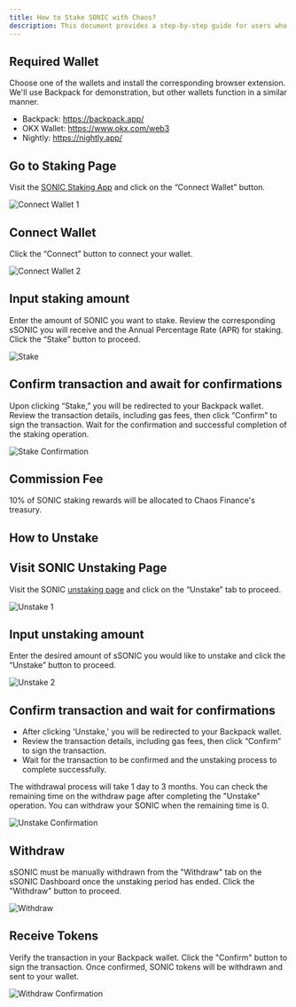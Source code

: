 ```yaml
---
title: How to Stake SONIC with Chaos?
description: This document provides a step-by-step guide for users who wanted to participate LSD program with Chaos Finance
---
```



## Required Wallet

Choose one of the wallets and install the corresponding browser extension. We'll use Backpack for demonstration, but other wallets function in a similar manner.

- Backpack: https://backpack.app/ 
- OKX Wallet: https://www.okx.com/web3 
- Nightly: https://nightly.app/

## Go to Staking Page

Visit the [SONIC Staking App](https://app.chaosfinance.xyz) and click on the “Connect Wallet” button.

![Connect Wallet 1](/docs/stake_with_chaos/connect-wallet-1.png)

## Connect Wallet

Click the “Connect” button to connect your wallet.


![Connect Wallet 2](/docs/stake_with_chaos/connect-wallet-2.png)

## Input staking amount

Enter the amount of SONIC you want to stake. Review the corresponding sSONIC you will receive and the Annual Percentage Rate (APR) for staking. Click the “Stake” button to proceed.

![Stake](/docs/stake_with_chaos/stake.png)

## Confirm transaction and await for confirmations

Upon clicking “Stake,” you will be redirected to your Backpack wallet. Review the transaction details, including gas fees, then click “Confirm” to sign the transaction. Wait for the confirmation and successful completion of the staking operation.


![Stake Confirmation](/docs/stake_with_chaos/stake-confirmation.png)

## Commission Fee

10% of SONIC staking rewards will be allocated to Chaos Finance's treasury.

## How to Unstake

## Visit SONIC Unstaking Page

Visit the SONIC [unstaking page](https://app.chaosfinance.xyz/SONIC/?tab=unstake) and click on the “Unstake” tab to proceed.


![Unstake 1](/docs/stake_with_chaos/unstake-1.png)

## Input unstaking amount

Enter the desired amount of sSONIC you would like to unstake and click the “Unstake” button to proceed.

![Unstake 2](/docs/stake_with_chaos/unstake-2.png)

## Confirm transaction and wait for confirmations

- After clicking 'Unstake,' you will be redirected to your Backpack wallet.
- Review the transaction details, including gas fees, then click “Confirm” to sign the transaction.
- Wait for the transaction to be confirmed and the unstaking process to complete successfully.


<Callout>
The withdrawal process will take 1 day to 3 months. You can check the remaining time on the withdraw page after completing the "Unstake" operation. You can withdraw your SONIC when the remaining time is 0.
</Callout>


![Unstake Confirmation](/docs/stake_with_chaos/unstake-confirmation.png)

## Withdraw

sSONIC must be manually withdrawn from the "Withdraw" tab on the sSONIC Dashboard once the unstaking period has ended. Click the "Withdraw" button to proceed.


![Withdraw](/docs/stake_with_chaos/withdraw.png)

## Receive Tokens

Verify the transaction in your Backpack wallet. Click the "Confirm" button to sign the transaction. Once confirmed, SONIC tokens will be withdrawn and sent to your wallet.

![Withdraw Confirmation](/docs/stake_with_chaos/withdraw-confirmation.png)
